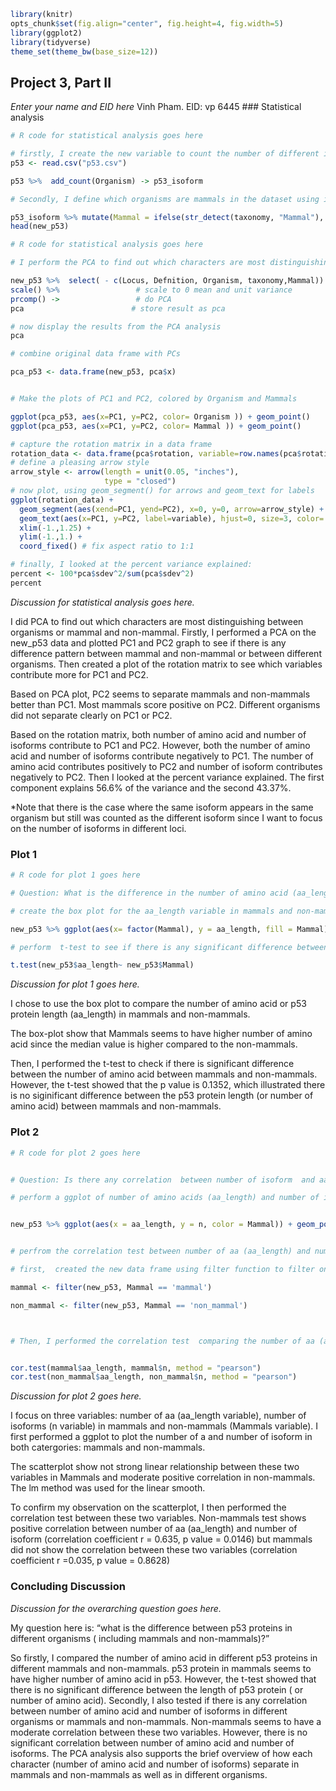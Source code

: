 ```r
library(knitr)
opts_chunk$set(fig.align="center", fig.height=4, fig.width=5)
library(ggplot2)
library(tidyverse)
theme_set(theme_bw(base_size=12))
```

## Project 3, Part II 
*Enter your name and EID here*
Vinh Pham. EID: vp 6445
### Statistical analysis

```r
# R code for statistical analysis goes here

# firstly, I create the new variable to count the number of different isoforms in different loci in each organism and save as new data frame p53_isoform: 
p53 <- read.csv("p53.csv")

p53 %>%  add_count(Organism) -> p53_isoform

# Secondly, I define which organisms are mammals in the dataset using itelse function and created the new variable called Mammal, saved as new_p53

p53_isoform %>% mutate(Mammal = ifelse(str_detect(taxonomy, "Mammal"), "mammal", "non_mammal")) -> new_p53
head(new_p53)

```

```r

# R code for statistical analysis goes here

# I perform the PCA to find out which characters are most distinguishing between organisms or between mammals and non-mammals, then make 2 plots colored by Organism and Mammal.

new_p53 %>%  select( - c(Locus, Defnition, Organism, taxonomy,Mammal)) %>% 
scale() %>%                 # scale to 0 mean and unit variance
prcomp() ->                 # do PCA
pca                        # store result as pca 

# now display the results from the PCA analysis
pca

# combine original data frame with PCs

pca_p53 <- data.frame(new_p53, pca$x)


# Make the plots of PC1 and PC2, colored by Organism and Mammals 

ggplot(pca_p53, aes(x=PC1, y=PC2, color= Organism )) + geom_point()
ggplot(pca_p53, aes(x=PC1, y=PC2, color= Mammal )) + geom_point()

# capture the rotation matrix in a data frame
rotation_data <- data.frame(pca$rotation, variable=row.names(pca$rotation))
# define a pleasing arrow style
arrow_style <- arrow(length = unit(0.05, "inches"),
                     type = "closed")
# now plot, using geom_segment() for arrows and geom_text for labels
ggplot(rotation_data) + 
  geom_segment(aes(xend=PC1, yend=PC2), x=0, y=0, arrow=arrow_style) + 
  geom_text(aes(x=PC1, y=PC2, label=variable), hjust=0, size=3, color='red') + 
  xlim(-1.,1.25) + 
  ylim(-1.,1.) +
  coord_fixed() # fix aspect ratio to 1:1

# finally, I looked at the percent variance explained:
percent <- 100*pca$sdev^2/sum(pca$sdev^2)
percent

```
*Discussion for statistical analysis goes here.*

I did PCA to find out which characters are most distinguishing between organisms or mammal and non-mammal. Firstly, I performed a PCA on the new_p53 data and plotted  PC1 and PC2 graph  to see if there is any difference pattern  between mammal and non-mammal or between different organisms. Then created a plot of the rotation matrix to see which variables contribute more for PC1 and PC2. 

Based on PCA plot, PC2 seems to separate mammals and non-mammals better than PC1. Most mammals score positive on PC2. Different organisms did not separate clearly on PC1 or PC2. 

Based on the rotation matrix, both number of amino acid and number of isoforms contribute to PC1 and PC2. However, both the number of amino acid and number of isoforms contribute negatively to PC1. The number of amino acid contributes positively to PC2 and number of isoform contributes negatively to PC2. 
Then I looked at the percent variance explained. The first component explains 56.6% of the variance and the second 43.37%.

*Note that there is the case where the same isoform appears in the same organism but still was counted as the different isoform since I want to focus on the number of isoforms in different loci. 

### Plot 1

```r
# R code for plot 1 goes here

# Question: What is the difference in the number of amino acid (aa_length)  between mammals and non-mammals? 

# create the box plot for the aa_length variable in mammals and non-mammals 

new_p53 %>% ggplot(aes(x= factor(Mammal), y = aa_length, fill = Mammal))+ geom_boxplot() 

# perform  t-test to see if there is any significant difference between number of aa in mammals and non-mammals

t.test(new_p53$aa_length~ new_p53$Mammal)

```
*Discussion for plot 1 goes here.*

I chose to use the box plot to compare the number of amino acid or p53 protein length (aa_length) in mammals and non-mammals. 

The box-plot show that Mammals seems to have higher number of amino acid since the median value is higher compared to the non-mammals.


Then, I performed the t-test to check if there is significant difference between the number of amino acid between mammals and non-mammals. However, the t-test showed that the p value is 0.1352, which illustrated there is no siginificant difference between the p53 protein length (or number of amino acid) between mammals and non-mammals. 

### Plot 2

```r

# R code for plot 2 goes here


# Question: Is there any correlation  between number of isoform  and aa length? Is the correlation similar between mammals and non mammals? 

# perform a ggplot of number of amino acids (aa_length) and number of isoforms in Mammals catergory


new_p53 %>% ggplot(aes(x = aa_length, y = n, color = Mammal)) + geom_point()+ facet_wrap(~Mammal) + geom_smooth(aes(group = Mammal), method = lm, color = "black")


# perfrom the correlation test between number of aa (aa_length) and number of isoform in mammals and non-mammals

# first,  created the new data frame using filter function to filter only the obervations which are mammals or non-mammals: 

mammal <- filter(new_p53, Mammal == 'mammal')

non_mammal <- filter(new_p53, Mammal == 'non_mammal')



# Then, I performed the correlation test  comparing the number of aa (aa _length) and number of isoform(n) in mammals and non-mammals:


cor.test(mammal$aa_length, mammal$n, method = "pearson")
cor.test(non_mammal$aa_length, non_mammal$n, method = "pearson")


```

*Discussion for plot 2 goes here.*

I focus on three variables: number of aa (aa_length variable), number of isoforms (n variable) in mammals and non-mammals (Mammals variable). I first performed a ggplot to plot the number of a and number of isoform in both catergories: mammals and non-mammals. 

The scatterplot show not strong linear relationship between these two variables in Mammals and moderate positive correlation in non-mammals. The lm method was used for the linear smooth. 

To confirm my observation on the scatterplot, I then performed the correlation test between these two variables. 
Non-mammals test shows positive correlation between number of aa (aa_length) and number of isoform (correlation coefficient r = 0.635, p value = 0.0146) but mammals did not show the correlation between these two variables (correlation coefficient r =0.035, p value = 0.8628)

### Concluding Discussion

*Discussion for the overarching question goes here.*

My question here is: "what is the difference between p53 proteins in different organisms ( including mammals and non-mammals)?"

So firstly, I compared the number of amino acid in different p53 proteins in different mammals and non-mammals. p53 protein in mammals seems to have higher number of amino acid in p53. However, the t-test showed that there is no significant difference between the length of p53 protein ( or number of amino acid). 
Secondly, I also tested if there is any correlation between number of amino acid and number of isoforms in different organisms or mammals and non-mammals. Non-mammals seems to have a moderate correlation between these  two variables. However, there is no significant correlation between number of amino acid and number of isoforms. The PCA analysis also supports the brief overview of how each character (number of amino acid and number of isoforms) separate in mammals and non-mammals as well as in different organisms. 

